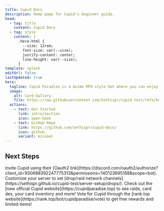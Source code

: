 ```yaml
---
title: Cupid Docs
description: Home page for Cupid's beginner guide.
head:
  - tag: title
    content: Cupid Docs
  - tag: style
    content: |
      .hero-html {
        --size: 12rem;
        font-size: var(--size);
        justify-content: center;
        line-height: var(--size);
      }
template: splash
editUrl: false
lastUpdated: true
hero:
  tagline: Cupid Paradise is a Anime RPG style bot where you can enjoy battling with favorite cards from different anime series, games, etc. Join up raid lobbies, fight floor battles and more!
  image:
    alt: Card Gallery
    file: https://raw.githubusercontent.com/Sethispr/cupid-test/refs/heads/main/src/assets/IMG_1338.png
  actions:
    - text: Get Started
      link: intro/section
      icon: open-book
    - text: GitHub Repo
      link: https://github.com/sethispr/cupid-docs/
      icon: github
      variant: minimal
---
```



## Next Steps

<CardGrid stagger>
  <Card title="Invite Link" icon="external">
    Invite Cupid using their [Oauth2
    link](https://discord.com/oauth2/authorize?client_id=930688392247775313&permissions=140123695168&scope=bot).
  </Card>
  <Card title="Configure your server" icon="setting">
    Customize your server to set [drop/raid network
    channels](https://sethispr.github.io/cupid-test/server-setup/drops/).
  </Card>
  <Card title="Check the new Cupid website" icon="rocket">
    Check out the [new official Cupid website](https://cupidparadise.top) to see
    raids, card dex, your card inventory and more!
  </Card>
  <Card title="Vote for Cupid" icon="heart">
    Vote for Cupid through the [rank.top
    website](https://rank.top/bot/cupidparadise/vote) to get free rewards and
    limited items!
  </Card>
</CardGrid>

